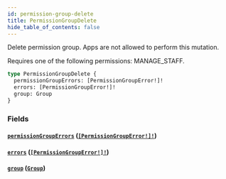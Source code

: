 ```yaml
---
id: permission-group-delete
title: PermissionGroupDelete
hide_table_of_contents: false
---
```


Delete permission group. Apps are not allowed to perform this mutation.

Requires one of the following permissions: MANAGE_STAFF.

```graphql
type PermissionGroupDelete {
  permissionGroupErrors: [PermissionGroupError!]!
  errors: [PermissionGroupError!]!
  group: Group
}
```

### Fields

#### [`permissionGroupErrors`](#) ([`[PermissionGroupError!]!`](../../../developer/api-reference/objects/permission-group-error))

#### [`errors`](#) ([`[PermissionGroupError!]!`](../../../developer/api-reference/objects/permission-group-error))

#### [`group`](#) ([`Group`](../../../developer/api-reference/objects/group))
